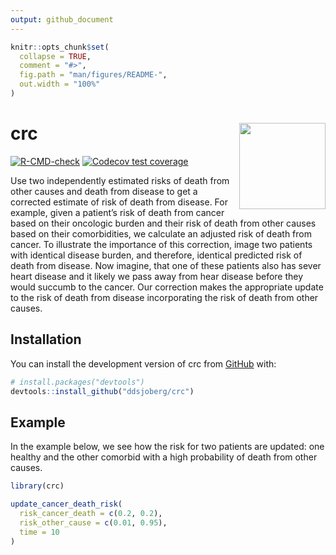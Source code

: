 ```yaml
---
output: github_document
---
```


<!-- README.md is generated from README.Rmd. Please edit that file -->

```r
knitr::opts_chunk$set(
  collapse = TRUE,
  comment = "#>",
  fig.path = "man/figures/README-",
  out.width = "100%"
)
```

# crc <a href="http://www.danieldsjoberg.com/crc/"><img src="man/figures/logo.png" align="right" height="138" /></a>

<!-- badges: start -->
[![R-CMD-check](https://github.com/ddsjoberg/crc/actions/workflows/R-CMD-check.yaml/badge.svg)](https://github.com/ddsjoberg/crc/actions/workflows/R-CMD-check.yaml)
[![Codecov test coverage](https://codecov.io/gh/ddsjoberg/crc/branch/main/graph/badge.svg)](https://app.codecov.io/gh/ddsjoberg/crc?branch=main)
<!-- badges: end -->

Use two independently estimated risks of death from other causes and death from disease to get a corrected estimate of risk of death from disease.
For example, given a patient's risk of death from cancer based on their oncologic burden and their risk of death from other causes based on their comorbidities, we calculate an adjusted risk of death from cancer. To illustrate the importance of this correction, image two patients with identical disease burden, and
therefore, identical predicted risk of death from disease.
Now imagine, that one of these patients also has sever heart disease and it likely we pass away from hear disease before they would succumb to the cancer.
Our correction makes the appropriate update to the risk of death from disease incorporating the risk of death from other causes.

## Installation

You can install the development version of crc from [GitHub](https://github.com/) with:

``` r
# install.packages("devtools")
devtools::install_github("ddsjoberg/crc")
```

## Example

In the example below, we see how the risk for two patients are updated: one healthy and the other comorbid with a high probability of death from other causes.

```r
library(crc)

update_cancer_death_risk(
  risk_cancer_death = c(0.2, 0.2),
  risk_other_cause = c(0.01, 0.95),
  time = 10
)
```
